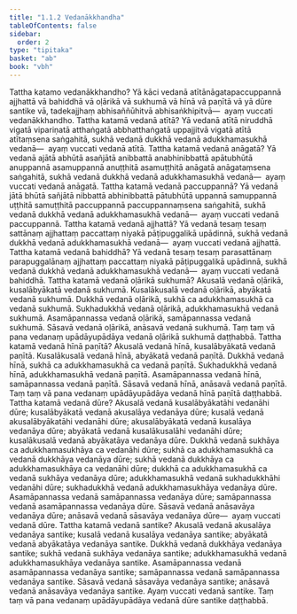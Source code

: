 ```yaml
---
title: "1.1.2 Vedanākkhandha"
tableOfContents: false
sidebar:
  order: 2
type: "tipitaka"
basket: "ab"
book: "vbh"
---
```



<DynamicBreadcrumb />

<Division number="8" book="vbh">

<Paragraph number="15" book="vbh">
Tattha katamo vedanākkhandho? Yā kāci vedanā atītānāgatapaccuppannā ajjhattā vā bahiddhā vā oḷārikā vā sukhumā vā hīnā vā paṇītā vā yā dūre santike vā, tadekajjhaṃ abhisaññūhitvā abhisaṅkhipitvā—  ayaṃ vuccati vedanākkhandho.
</Paragraph>

</Division>
<Division number="9" book="vbh">

<Paragraph number="16" book="vbh">
Tattha katamā vedanā atītā? Yā vedanā atītā niruddhā vigatā vipariṇatā atthaṅgatā abbhatthaṅgatā uppajjitvā vigatā atītā atītaṃsena saṅgahitā, sukhā vedanā dukkhā vedanā adukkhamasukhā vedanā—  ayaṃ vuccati vedanā atītā.
</Paragraph>

<Paragraph number="17" book="vbh">
Tattha katamā vedanā anāgatā? Yā vedanā ajātā abhūtā asañjātā anibbattā anabhinibbattā apātubhūtā anuppannā asamuppannā anuṭṭhitā asamuṭṭhitā anāgatā anāgataṃsena saṅgahitā, sukhā vedanā dukkhā vedanā adukkhamasukhā vedanā—  ayaṃ vuccati vedanā anāgatā.
</Paragraph>

<Paragraph number="18" book="vbh">
Tattha katamā vedanā paccuppannā? Yā vedanā jātā bhūtā sañjātā nibbattā abhinibbattā pātubhūtā uppannā samuppannā uṭṭhitā samuṭṭhitā paccuppannā paccuppannaṃsena saṅgahitā, sukhā vedanā dukkhā vedanā adukkhamasukhā vedanā—  ayaṃ vuccati vedanā paccuppannā.
</Paragraph>

</Division>
<Division number="10" book="vbh">

<Paragraph number="19" book="vbh">
Tattha katamā vedanā ajjhattā? Yā vedanā tesaṃ tesaṃ sattānaṃ ajjhattaṃ paccattaṃ niyakā pāṭipuggalikā upādinnā, sukhā vedanā dukkhā vedanā adukkhamasukhā vedanā—  ayaṃ vuccati vedanā ajjhattā.
</Paragraph>

<Paragraph number="20" book="vbh">
Tattha katamā vedanā bahiddhā? Yā vedanā tesaṃ tesaṃ parasattānaṃ parapuggalānaṃ ajjhattaṃ paccattaṃ niyakā pāṭipuggalikā upādinnā, sukhā vedanā dukkhā vedanā adukkhamasukhā vedanā—  ayaṃ vuccati vedanā bahiddhā.
</Paragraph>

</Division>
<Division number="11" book="vbh">

<Paragraph number="21" book="vbh">
Tattha katamā vedanā oḷārikā sukhumā? Akusalā vedanā oḷārikā, kusalābyākatā vedanā sukhumā. Kusalākusalā vedanā oḷārikā, abyākatā vedanā sukhumā. Dukkhā vedanā oḷārikā, sukhā ca adukkhamasukhā ca vedanā sukhumā. Sukhadukkhā vedanā oḷārikā, adukkhamasukhā vedanā sukhumā. Asamāpannassa vedanā oḷārikā, samāpannassa vedanā sukhumā. Sāsavā vedanā oḷārikā, anāsavā vedanā sukhumā. Taṃ taṃ vā pana vedanaṃ upādāyupādāya vedanā oḷārikā sukhumā daṭṭhabbā.
</Paragraph>

</Division>
<Division number="12" book="vbh">

<Paragraph number="22" book="vbh">
Tattha katamā vedanā hīnā paṇītā? Akusalā vedanā hīnā, kusalābyākatā vedanā paṇītā. Kusalākusalā vedanā hīnā, abyākatā vedanā paṇītā. Dukkhā vedanā hīnā, sukhā ca adukkhamasukhā ca vedanā paṇītā. Sukhadukkhā vedanā hīnā, adukkhamasukhā vedanā paṇītā. Asamāpannassa vedanā hīnā, samāpannassa vedanā paṇītā. Sāsavā vedanā hīnā, anāsavā vedanā paṇītā. Taṃ taṃ vā pana vedanaṃ upādāyupādāya vedanā hīnā paṇītā daṭṭhabbā.
</Paragraph>

</Division>
<Division number="13" book="vbh">

<Paragraph number="23" book="vbh">
Tattha katamā vedanā dūre? Akusalā vedanā kusalābyākatāhi vedanāhi dūre; kusalābyākatā vedanā akusalāya vedanāya dūre; kusalā vedanā akusalābyākatāhi vedanāhi dūre; akusalābyākatā vedanā kusalāya vedanāya dūre; abyākatā vedanā kusalākusalāhi vedanāhi dūre; kusalākusalā vedanā abyākatāya vedanāya dūre. Dukkhā vedanā sukhāya ca adukkhamasukhāya ca vedanāhi dūre; sukhā ca adukkhamasukhā ca vedanā dukkhāya vedanāya dūre; sukhā vedanā dukkhāya ca adukkhamasukhāya ca vedanāhi dūre; dukkhā ca adukkhamasukhā ca vedanā sukhāya vedanāya dūre; adukkhamasukhā vedanā sukhadukkhāhi vedanāhi dūre; sukhadukkhā vedanā adukkhamasukhāya vedanāya dūre. Asamāpannassa vedanā samāpannassa vedanāya dūre; samāpannassa vedanā asamāpannassa vedanāya dūre. Sāsavā vedanā anāsavāya vedanāya dūre; anāsavā vedanā sāsavāya vedanāya dūre—  ayaṃ vuccati vedanā dūre.
</Paragraph>

<Paragraph number="24" book="vbh">
Tattha katamā vedanā santike? Akusalā vedanā akusalāya vedanāya santike; kusalā vedanā kusalāya vedanāya santike; abyākatā vedanā abyākatāya vedanāya santike. Dukkhā vedanā dukkhāya vedanāya santike; sukhā vedanā sukhāya vedanāya santike; adukkhamasukhā vedanā adukkhamasukhāya vedanāya santike. Asamāpannassa vedanā asamāpannassa vedanāya santike; samāpannassa vedanā samāpannassa vedanāya santike. Sāsavā vedanā sāsavāya vedanāya santike; anāsavā vedanā anāsavāya vedanāya santike. Ayaṃ vuccati vedanā santike. Taṃ taṃ vā pana vedanaṃ upādāyupādāya vedanā dūre santike daṭṭhabbā.
</Paragraph>
</Division>